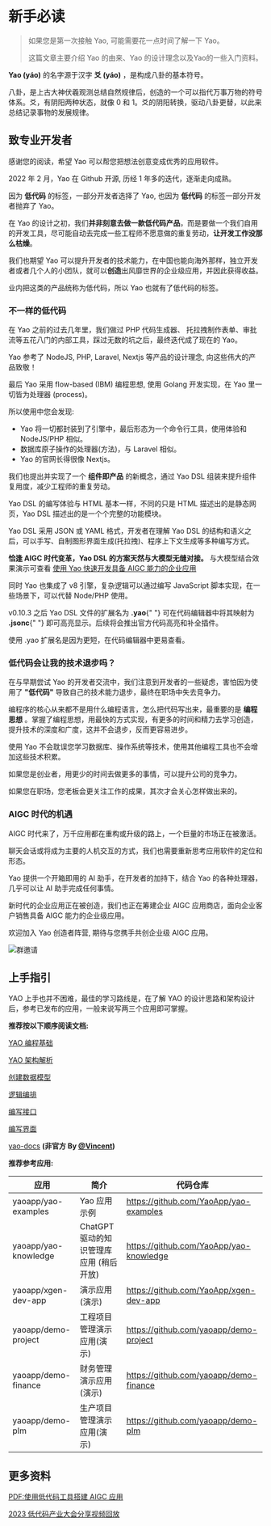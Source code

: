 # 新手必读

<blockquote>
  <p>如果您是第一次接触 Yao, 可能需要花一点时间了解一下 Yao。</p>
  <p>这篇文章主要介绍 Yao 的由来、Yao 的设计理念以及Yao的一些入门资料。</p>
</blockquote>

<Notice type="warning">
  <p>
    <strong>Yao (yáo)</strong> 的名字源于汉字 <strong>爻 (yáo)</strong>
    ，是构成八卦的基本符号。
  </p>
  <p>
    八卦，是上古大神伏羲观测总结自然规律后，创造的一个可以指代万事万物的符号体系。爻，有阴阳两种状态，就像
    0 和 1。爻的阴阳转换，驱动八卦更替，以此来总结记录事物的发展规律。
  </p>
</Notice>

## 致专业开发者

感谢您的阅读，希望 Yao 可以帮您把想法创意变成优秀的应用软件。

2022 年 2 月，Yao 在 Github 开源, 历经 1 年多的迭代，逐渐走向成熟。

因为 **低代码** 的标签，一部分开发者选择了 Yao, 也因为 **低代码** 的标签一部分开发者抛弃了 Yao。

在 Yao 的设计之初，我们**并非刻意去做一款低代码产品**，而是要做一个我们自用的开发工具，尽可能自动去完成一些工程师不愿意做的重复劳动，**让开发工作没那么枯燥**。

我们也期望 Yao 可以提升开发者的技术能力，在中国也能向海外那样，独立开发者或者几个人的小团队，就可以**创造**出风靡世界的企业级应用，并因此获得收益。

业内把这类的产品统称为低代码，所以 Yao 也就有了低代码的标签。

### 不一样的低代码

在 Yao 之前的过去几年里，我们做过 PHP 代码生成器、 托拉拽制作表单、审批流等五花八门的内部工具，踩过无数的坑之后，最终迭代成了现在的 Yao。

Yao 参考了 NodeJS, PHP, Laravel, Nextjs 等产品的设计理念, 向这些伟大的产品致敬！

最后 Yao 采用 flow-based (IBM) 编程思想, 使用 Golang 开发实现，在 Yao 里一切皆为处理器 (process)。

所以使用中您会发现:

- Yao 将一切都封装到了引擎中，最后形态为一个命令行工具，使用体验和 NodeJS/PHP 相似。
- 数据库原子操作的处理器(方法)，与 Laravel 相似。
- Yao 的官网长得很像 Nextjs。

我们也提出并实现了一个 **组件即产品** 的新概念，通过 Yao DSL 组装来提升组件复用度，减少工程师的重复劳动。

Yao DSL 的编写体验与 HTML 基本一样，不同的只是 HTML 描述出的是静态网页，Yao DSL 描述出的是一个个完整的功能模块。

Yao DSL 采用 JSON 或 YAML 格式，开发者在理解 Yao DSL 的结构和语义之后，可以手写、自制图形界面生成(托拉拽)、程序上下文生成等多种编写方式。

**恰逢 AIGC 时代变革，Yao DSL 的方案天然与大模型无缝对接。** 与大模型结合效果演示可查看 [使用 Yao 快速开发具备 AIGC 能力的企业应用](https://www.bilibili.com/video/BV16W4y1R78P/?vd_source=2f1a3f3ca756ac53a39a1d52bb8aee6d)

同时 Yao 也集成了 v8 引擎，复杂逻辑可以通过编写 JavaScript 脚本实现，在一些场景下，可以代替 Node/PHP 使用。

<Notice type="warning">
  <p>
    v0.10.3 之后 Yao DSL 文件的扩展名为 <strong>.yao</strong>{" "}
    可在代码编辑器中将其映射为 <strong>.jsonc</strong>{" "}
    即可高亮显示。后续将会推出官方代码高亮和补全插件。
  </p>
  <p>使用 .yao 扩展名是因为更短，在代码编辑器中更易查看。</p>
</Notice>

### 低代码会让我的技术退步吗？

在与早期尝试 Yao 的开发者交流中，我们注意到开发者的一些疑虑，害怕因为使用了 **"低代码"** 导致自己的技术能力退步，最终在职场中失去竞争力。

编程序的核心从来都不是用什么编程语言，怎么把代码写出来，最重要的是 **编程思想** 。掌握了编程思想，用最快的方式实现，有更多的时间和精力去学习创造，提升技术的深度和广度，这并不会退步，反而更容易进步。

使用 Yao 不会耽误您学习数据库、操作系统等技术，使用其他编程工具也不会增加这些技术积累。

如果您是创业者，用更少的时间去做更多的事情，可以提升公司的竞争力。

如果您在职场，您老板会更关注工作的成果，其次才会关心怎样做出来的。

### AIGC 时代的机遇

AIGC 时代来了，万千应用都在重构或升级的路上，一个巨量的市场正在被激活。

聊天会话或将成为主要的人机交互的方式，我们也需要重新思考应用软件的定位和形态。

Yao 提供一个开箱即用的 AI 助手，在开发者的加持下，结合 Yao 的各种处理器，几乎可以让 AI 助手完成任何事情。

新时代的企业应用正在被创造，我们也正在筹建企业 AIGC 应用商店，面向企业客户销售具备 AIGC 能力的企业级应用。

欢迎加入 Yao 创造者阵营, 期待与您携手共创企业级 AIGC 应用。

![群邀请](https://release-bj.yaoapps.com/docs/v0.10.3/files/wework-bg.png)

## 上手指引

YAO 上手也并不困难，最佳的学习路线是，在了解 YAO 的设计思路和架构设计后，参考已发布的应用，一般来说写两三个应用即可掌握。

**推荐按以下顺序阅读文档:**

[YAO 编程基础](../基础/YAO%E7%BC%96%E7%A8%8B%E5%9F%BA%E7%A1%80)

[YAO 架构解析](./YAO%E6%9E%B6%E6%9E%84%E8%A7%A3%E6%9E%90.mdx)

[创建数据模型](../%E5%9F%BA%E7%A1%80/%E5%88%9B%E5%BB%BA%E6%95%B0%E6%8D%AE%E6%A8%A1%E5%9E%8B.mdx)

[逻辑编排](../%E5%9F%BA%E7%A1%80/%E9%80%BB%E8%BE%91%E7%BC%96%E6%8E%92.mdx)

[编写接口](../%E5%9F%BA%E7%A1%80/%E7%BC%96%E5%86%99%E6%8E%A5%E5%8F%A3.mdx)

[编写界面](../%E5%9F%BA%E7%A1%80/%E7%BC%96%E5%86%99%E7%95%8C%E9%9D%A2.mdx)

[yao-docs](https://wwsheng009.github.io/yao-docs/) **(非官方 By [@Vincent](https://github.com/wwsheng009))**

**推荐参考应用:**

| 应用                 | 简介                                    | 代码仓库                                |
| -------------------- | --------------------------------------- | --------------------------------------- |
| yaoapp/yao-examples  | Yao 应用示例                            | https://github.com/YaoApp/yao-examples  |
| yaoapp/yao-knowledge | ChatGPT 驱动的知识管理库应用 (稍后开放) | https://github.com/YaoApp/yao-knowledge |
| yaoapp/xgen-dev-app  | 演示应用 (演示)                         | https://github.com/YaoApp/xgen-dev-app  |
| yaoapp/demo-project  | 工程项目管理演示应用(演示)              | https://github.com/yaoapp/demo-project  |
| yaoapp/demo-finance  | 财务管理演示应用(演示)                  | https://github.com/yaoapp/demo-finance  |
| yaoapp/demo-plm      | 生产项目管理演示应用(演示)              | https://github.com/yaoapp/demo-plm      |

## 更多资料

[PDF:使用低代码工具搭建 AIGC 应用](https://release-bj.yaoapps.com/docs/v0.10.3/files/%E4%BD%BF%E7%94%A8%E4%BD%8E%E4%BB%A3%E7%A0%81%E5%B7%A5%E5%85%B7%E6%90%AD%E5%BB%BA%20AIGC%20%E5%BA%94%E7%94%A8.pdf)

[2023 低代码产业大会分享视频回放](https://wx.vzan.com/live/page/2029568532?shauid=J_zftpskoGA1kFgzgsOFGA**&vprid=0&sharetstamp=1685164101829)
